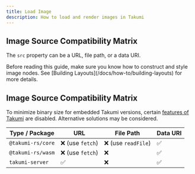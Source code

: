 ```yaml
---
title: Load Image
description: How to load and render images in Takumi
---
```


## Image Source Compatibility Matrix

The `src` property can be a URL, file path, or a data URI.

<Callout>
Before reading this guide, make sure you know how to construct and style image nodes. See [Building Layouts](/docs/how-to/building-layouts) for more details.
</Callout>

## Image Source Compatibility Matrix

To minimize binary size for embedded Takumi versions, certain [features of Takumi](https://docs.rs/crate/takumi/latest/features) are disabled. Alternative solutions may be considered.

| Type / Package   | URL | File Path         | Data URI |
|------------------|-----|------------------|----------|
| `@takumi-rs/core`| ❌ (use `fetch`)  | ❌ (use `readFile`) | ✅       |
| `@takumi-rs/wasm`| ❌ (use `fetch`)  | ❌               | ✅       |
| `takumi-server`  | ✅  | ❌               | ✅       |




